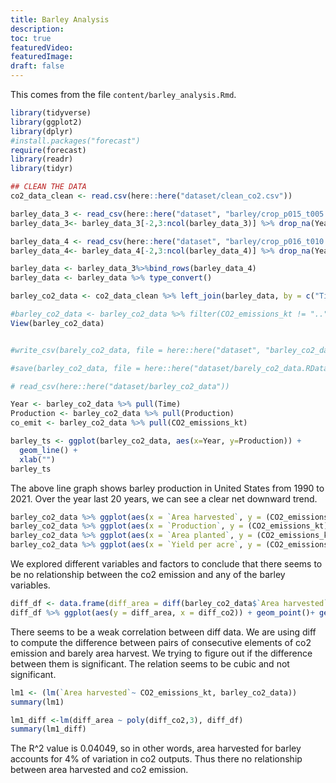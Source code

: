 ```yaml
---
title: Barley Analysis
description:
toc: true
featuredVideo:
featuredImage:
draft: false
---
```


This comes from the file `content/barley_analysis.Rmd`.

```r
library(tidyverse)
library(ggplot2)
library(dplyr)
#install.packages("forecast")
require(forecast)
library(readr)
library(tidyr)
```

```r
## CLEAN THE DATA
co2_data_clean <- read.csv(here::here("dataset/clean_co2.csv"))

```


```r
barley_data_3 <- read_csv(here::here("dataset", "barley/crop_p015_t005.csv"),skip = 5)
barley_data_3<- barley_data_3[-2,3:ncol(barley_data_3)] %>% drop_na(Year) %>% head(-1)

barley_data_4 <- read_csv(here::here("dataset", "barley/crop_p016_t010.csv"),skip = 5)
barley_data_4<- barley_data_4[-2,3:ncol(barley_data_4)] %>% drop_na(Year) %>% head(-1)

barley_data <- barley_data_3%>%bind_rows(barley_data_4) 
barley_data <- barley_data %>% type_convert()

barley_co2_data <- co2_data_clean %>% left_join(barley_data, by = c("Time" = "Year"))

#barley_co2_data <- barley_co2_data %>% filter(CO2_emissions_kt != "..") %>% type_convert()
View(barley_co2_data)


#write_csv(barely_co2_data, file = here::here("dataset", "barley_co2_data"))

#save(barley_co2_data, file = here::here("dataset/barely_co2_data.RData"))
```

```r
# read_csv(here::here("dataset/barley_co2_data"))

Year <- barley_co2_data %>% pull(Time)
Production <- barley_co2_data %>% pull(Production)
co_emit <- barley_co2_data %>% pull(CO2_emissions_kt)

barley_ts <- ggplot(barley_co2_data, aes(x=Year, y=Production)) +
  geom_line() +
  xlab("")
barley_ts

```
The above line graph shows barley production in United States from 1990 to 2021. Over the year last 20 years,
we can see a clear net downward trend. 




```r
barley_co2_data %>% ggplot(aes(x = `Area harvested`, y = (CO2_emissions_kt))) + geom_point()
barley_co2_data %>% ggplot(aes(x = `Production`, y = (CO2_emissions_kt))) + geom_point()
barley_co2_data %>% ggplot(aes(x = `Area planted`, y = (CO2_emissions_kt))) + geom_point()
barley_co2_data %>% ggplot(aes(x = `Yield per acre`, y = (CO2_emissions_kt))) + geom_point()

```
We explored different variables and factors to conclude that there seems to be no relationship between the co2 emission and any of the barley variables. 

```r
diff_df <- data.frame(diff_area = diff(barley_co2_data$`Area harvested`), diff_co2 = diff(barley_co2_data$CO2_emissions_kt) )
diff_df %>% ggplot(aes(y = diff_area, x = diff_co2)) + geom_point()+ geom_smooth()
```
There seems to be a weak correlation between diff data. We are using diff to compute the difference between pairs of consecutive elements of co2 emission and barely area harvest. We trying to figure out if the difference between them is significant.  The relation seems to be cubic and not significant. 

```r
lm1 <- (lm(`Area harvested`~ CO2_emissions_kt, barley_co2_data)) 
summary(lm1)

lm1_diff <-lm(diff_area ~ poly(diff_co2,3), diff_df)
summary(lm1_diff)

```
The R^2 value is 0.04049, so in other words, area harvested for barley accounts for 4% of variation in co2 outputs. Thus there no relationship between area harvested and co2 emission.



